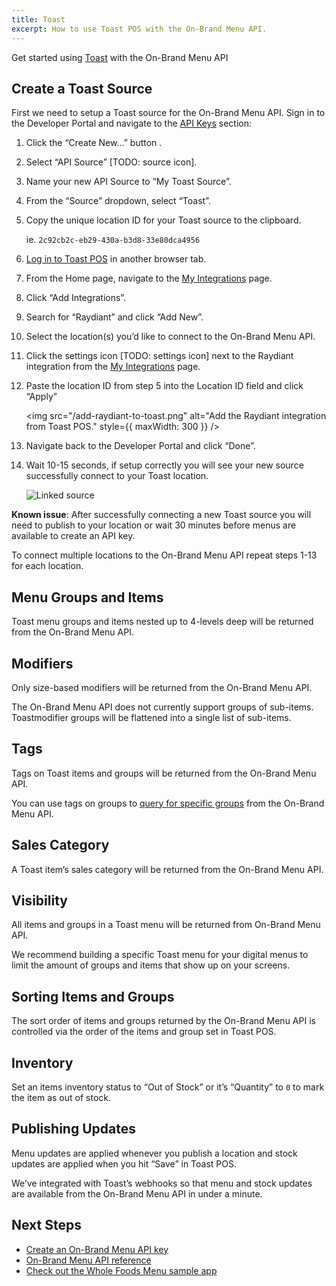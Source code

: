 ```yaml
---
title: Toast
excerpt: How to use Toast POS with the On-Brand Menu API.
---
```


Get started using [Toast](https://pos.toasttab.com/) with the On-Brand Menu API

## Create a Toast Source

First we need to setup a Toast source for the On-Brand Menu API. Sign in to the Developer Portal and navigate to the [API Keys](https://developers.staging.raydiant.com/api-keys) section:

1. Click the “Create New…” button <RaydiantIcon name="add" />.
2. Select “API Source” [TODO: source icon].
3. Name your new API Source to “My Toast Source”.
4. From the “Source” dropdown, select “Toast”.
5. Copy the unique location ID for your Toast source to the clipboard.

   ie. `2c92cb2c-eb29-430a-b3d8-33e80dca4956`

6. [Log in to Toast POS](https://pos.toasttab.com/login) in another browser tab.
7. From the Home page, navigate to the [My Integrations](https://www.toasttab.com/restaurants/admin/integrations/my-integrations) page.
8. Click “Add Integrations”.
9. Search for “Raydiant” and click “Add New”.
10. Select the location(s) you’d like to connect to the On-Brand Menu API.
11. Click the settings icon [TODO: settings icon] next to the Raydiant integration from the [My Integrations](https://www.toasttab.com/restaurants/admin/integrations/my-integrations) page.
12. Paste the location ID from step 5 into the Location ID field and click “Apply”

    <img
      src="/add-raydiant-to-toast.png"
      alt="Add the Raydiant integration from Toast POS."
      style={{ maxWidth: 300 }}
    />

13. Navigate back to the Developer Portal and click “Done”.
14. Wait 10-15 seconds, if setup correctly you will see your new source successfully connect to your Toast location.

    <img src="/linked-source.png" alt="Linked source" />

<Callout>**Known issue**: After successfully connecting a new Toast source you will need to publish to your location or wait 30 minutes before menus are available to create an API key.</Callout>

To connect multiple locations to the On-Brand Menu API repeat steps 1-13 for each location.

## Menu Groups and Items

Toast menu groups and items nested up to 4-levels deep will be returned from the On-Brand Menu API.

## Modifiers

Only size-based modifiers will be returned from the On-Brand Menu API.

<Callout>The On-Brand Menu API does not currently support groups of sub-items. Toastmodifier groups will be flattened into a single list of sub-items.</Callout>

## Tags

Tags on Toast items and groups will be returned from the On-Brand Menu API.

You can use tags on groups to [query for specific groups](/docs/on-brand-menu-api/reference/get-groups) from the On-Brand Menu API.

## Sales Category

A Toast item’s sales category will be returned from the On-Brand Menu API.

## Visibility

All items and groups in a Toast menu will be returned from On-Brand Menu API.

We recommend building a specific Toast menu for your digital menus to limit the amount of groups and items that show up on your screens.

## Sorting Items and Groups

The sort order of items and groups returned by the On-Brand Menu API is controlled via the order of the items and group set in Toast POS.

## Inventory

Set an items inventory status to “Out of Stock” or it’s “Quantity” to `0` to mark the item as out of stock.

## Publishing Updates

Menu updates are applied whenever you publish a location and stock updates are applied when you hit “Save” in Toast POS.

We’ve integrated with Toast’s webhooks so that menu and stock updates are available from the On-Brand Menu API in under a minute.

## Next Steps

- [Create an On-Brand Menu API key](/docs/on-brand-menu-api/api-keys)
- [On-Brand Menu API reference](/docs/on-brand-menu-api/reference)
- [Check out the Whole Foods Menu sample app](/docs/get-started/sample-apps/whole-foods-menu)
